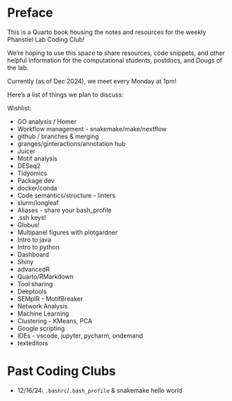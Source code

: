 # Preface {.unnumbered}

This is a Quarto book housing the notes and resources for the weekly Phanstiel Lab Coding Club!

We're hoping to use this space to share resources, code snippets, and other helpful information for the computational students, postdocs, and Dougs of the lab.

Currently (as of Dec 2024), we meet every Monday at 1pm!

Here's a list of things we plan to discuss:

Wishlist:

- GO analysis / Homer
- Workflow management - snakemake/make/nextflow
- github / branches & merging
- granges/ginteractions/annotation hub
- Juicer
- Motif analysis
- DESeq2
- Tidyomics
- Package dev
- docker/conda
- Code semantics/structure - linters
- slurm/longleaf
- Aliases - share your bash_profile
- .ssh keys!
- Globus!
- Multipanel figures with plotgardner
- Intro to java
- Intro to python
- Dashboard
- Shiny
- advancedR
- Quarto/RMarkdown
- Tool sharing
- Deeptools
- SEMplR - MotifBreaker
- Network Analysis
- Machine Learning
- Clustering - KMeans, PCA
- Google scripting
- IDEs - vscode, jupyter, pycharm, ondemand
- texteditors

# Past Coding Clubs {.unnumbered}

- 12/16/24: `.bashrc`/`.bash_profile` & snakemake hello world




